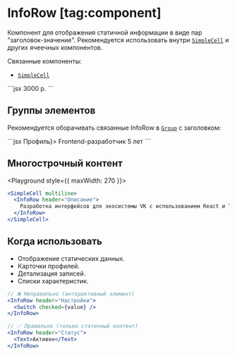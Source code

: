 <Overview>

# InfoRow [tag:component]

Компонент для отображения статичной информации в виде пар "заголовок-значение".
Рекомендуется использовать внутри [`SimpleCell`](/components/simple-cell) и других ячеечных компонентов.

Связанные компоненты:

- [`SimpleCell`](/components/simple-cell)

</Overview>

<Playground>
  ```jsx
  <InfoRow header="Общий бюджет">3000 р.</InfoRow>
  ```
</Playground>

## Группы элементов

Рекомендуется оборачивать связанные InfoRow в [`Group`](/components/group) с заголовком:

<Playground>
  ```jsx
  <Group header={<Header mode="secondary">Профиль</Header>}>
    <SimpleCell>
      <InfoRow header="Должность">Frontend-разработчик</InfoRow>
    </SimpleCell>
    <SimpleCell>
      <InfoRow header="Стаж">5 лет</InfoRow>
    </SimpleCell>
  </Group>
  ```
</Playground>

## Многострочный контент

<Playground style={{ maxWidth: 270 }}>
  ```jsx
  <SimpleCell multiline>
    <InfoRow header="Описание">
      Разработка интерфейсов для экосистемы VK с использованием React и TypeScript
    </InfoRow>
  </SimpleCell>
  ```
</Playground>

## Когда использовать

- Отображение статических данных.
- Карточки профилей.
- Детализация записей.
- Списки характеристик.

```jsx
// ❌ Неправильно (интерактивный элемент)
<InfoRow header="Настройки">
  <Switch checked={value} />
</InfoRow>

// ✅ Правильно (только статичный контент)
<InfoRow header="Статус">
  <Text>Активен</Text>
</InfoRow>
```
